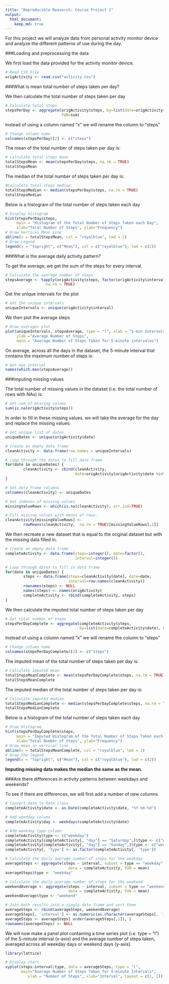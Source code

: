 ```yaml
---
title: "Reproducible Reaserch: Course Project 1"
output: 
  html_document:
    keep_md: true
---
```


For this project we will analyze data from personal activity monitor device and 
analyze the different patterns of use during the day.

###Loading and preprocessing the data

We first load the data provided for the activity monitor device.
```r
# Read CSV File
origActivity <- read.csv("activity.csv")
```

###What is mean total number of steps taken per day?

We then calculate the total number of steps taken per day
```r
# Calculate total steps
stepsPerDay <- aggregate(origActivity$steps, by=list(date=origActivity$date), 
                         FUN=sum)
```

Instead of using a column named "x" we will rename the column to "steps"
```r
# Change column name
colnames(stepsPerDay)[2] <- c("steps")
```

The mean of the total number of steps taken per day is:
```r
# Calculate total steps mean
totalStepsMean <- mean(stepsPerDay$steps, na.rm = TRUE)
totalStepsMean
```

The  median of the total number of steps taken per day is:
```r
#Calculate total steps median
totalStepsMedian <- median(stepsPerDay$steps, na.rm = TRUE)
totalStepsMedian
```

Below is a histogram of the total number of steps taken each day
```r
# Display histogram
hist(stepsPerDay$steps, 
     main = "Histogram of the Total Number of Steps Taken each Day", 
     xlab="Total Number of Steps", ylab="Frequency")
# Draw Vertical Mean Line
abline(v = totalStepsMean, col = "royalblue", lwd = 2)
# Draw Legend
legend(x = "topright", c("Mean"), col = c("royalblue"), lwd = c(2))
```

###What is the average daily activity pattern?

To get the average, we get the sum of the steps for every interval.
```r
# Calculate the average number of steps
stepsAverage <- tapply(origActivity$steps, factor(origActivity$interval), FUN = mean, 
                  na.rm = TRUE)
```

Get the unique intervals for the plot
```r
# Get the unique intervals
uniqueIntervals <- unique(origActivity$interval)
```

We then plot the average steps
```r
# Draw averages plot
plot(uniqueIntervals, stepsAverage, type = "l", xlab = "5-min Intervals", 
     ylab ="Average Number of Steps", 
     main = "Average Number of Steps Taken for 5-minute intervales")
```

On average, across all the days in the dataset, the 5-minute interval that 
contains the maximum number of steps is:
```r
# Get max interval
names(which.max(stepsAverage))
```

###Imputing missing values

The total number of missing values in the dataset (i.e. the total number of 
rows with NAs) is:
```r
# Get sum of missing values
sum(is.na(origActivity$steps))
```

In order to fill in these missing values, we will take the average for the day 
and replace the missing values:
```r
# Get unique list of dates
uniqueDates <- unique(origActivity$date)

# Create an empty data frame
cleanActivity <- data.frame(row.names = uniqueIntervals)

# Loop through the dates to fill data frame
for(date in uniqueDates) {
        cleanActivity <- cbind(cleanActivity,
                               date=origActivity[origActivity$date %in% date,]$steps)
}

# Set data frame columns
colnames(cleanActivity) <- uniqueDates

# Get indexes of missing values
missingValueRows <- which(is.na(cleanActivity), arr.ind=TRUE)

# Fill missing values with means of rows.
cleanActivity[missingValueRows] <- 
        rowMeans(cleanActivity,  na.rm = TRUE)[missingValueRows[,1]]
```

We then recreate a new dataset that is equal to the original dataset but with 
the missing data filled in.
```r
# Create an empty data frame
completeActivity <- data.frame(steps=integer(), date=factor(), 
                               interval=integer())

# Loop through dates to fill in data frame
for(date in uniqueDates) {
        steps <- data.frame(steps=cleanActivity[date], date=date, 
                            interval=row.names(cleanActivity))
        rownames(steps) <- NULL
        names(steps) <- names(origActivity)
        completeActivity <- rbind(completeActivity, steps)
}
```

We then calculate the imputed total number of steps taken per day
```r
# Get total number of steps
stepsPerDayComplete <- aggregate(completeActivity$steps, 
                                 by=list(date=completeActivity$date), FUN=sum)
```

Instead of using a column named "x" we will rename the column to "steps"
```r
# Change column name
colnames(stepsPerDayComplete)[2] <- c("steps")
```

The imputed mean of the total number of steps taken per day is:
```r
# Calculate imputed mean
totalStepsMeanComplete <- mean(stepsPerDayComplete$steps, na.rm = TRUE)
totalStepsMeanComplete
```

The imputed median of the total number of steps taken per day is:
```r
# Calculate imputed median
totalStepsMedianComplete <- median(stepsPerDayComplete$steps, na.rm = TRUE)
totalStepsMedianComplete
```

Below is a histogram of the total number of steps taken each day
```r
# Draw Histogram
hist(stepsPerDayComplete$steps, 
     main = "Imputed Histogram of the Total Number of Steps Taken each Day", 
     xlab="Total Number of Steps", ylab="Frequency")
# Draw mean in vertical line
abline(v = totalStepsMeanComplete, col = "royalblue", lwd = 2)
# Draw the legend
legend(x = "topright", c("Mean"), col = c("royalblue"), lwd = c(2))
```

**Imputing missing data makes the median the same as the mean.**

###Are there differences in activity patterns between weekdays and weekends?

To see if there are differences, we will first add a number of new columns
```r
# Convert date to date class
completeActivity$date <- as.Date(completeActivity$date, "%Y-%m-%d")

# Add weedday column
completeActivity$day <- weekdays(completeActivity$date)

# Add weekday type column
completeActivity$type <- c("weekday")
completeActivity[completeActivity[, "day"] == "Saturday",]$type <- c("weekend")
completeActivity[completeActivity[, "day"] == "Sunday",]$type <- c("weekend")
completeActivity[, 'type'] <- as.factor(completeActivity[, 'type'])

# Calculate the daily average number of steps for the weekday
averageSteps <- aggregate(steps ~ interval, subset = type == "weekday", 
                            data = completeActivity, FUN = mean)
averageSteps$type <- "weekday"

# Calculate the daily average number of steps for the weekend
weekendAverage <- aggregate(steps ~ interval, subset = type == "weekend", 
                            data = completeActivity, FUN = mean)
weekendAverage$type <- "weekend"

# Join both results into a single data frame and sort them
averageSteps <- rbind(averageSteps, weekendAverage)
averageSteps[, 'interval'] <- as.numeric(as.character(averageSteps[, 'interval']))
averageSteps <- averageSteps[ order(averageSteps[,1]), ]
rownames(averageSteps) <- NULL
```

We will now make a panel plot containing a time series plot (i.e. type = "l") of the 5-minute interval (x-axis) and the average number of steps taken, averaged across all weekday days or weekend days (y-axis). 

```r
library(lattice)

# Display chart
xyplot(steps~interval|type, data = averageSteps, type = "l",
       main="Average Number of Steps Taken for 5-minute Intervals", 
          ylab = "Number of Steps", xlab="Interval", layout = c(1, 2))

```

